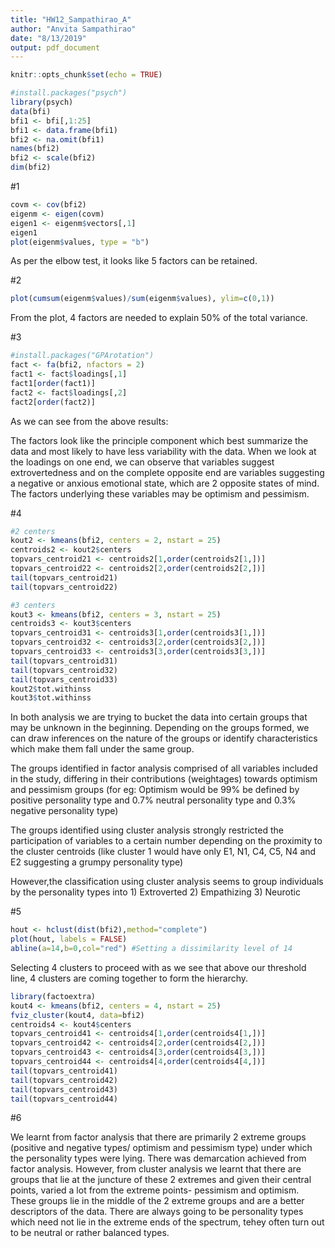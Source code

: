 ```yaml
---
title: "HW12_Sampathirao_A"
author: "Anvita Sampathirao"
date: "8/13/2019"
output: pdf_document
---
```


```r
knitr::opts_chunk$set(echo = TRUE)
```

```r
#install.packages("psych")
library(psych)
data(bfi)
bfi1 <- bfi[,1:25]
bfi1 <- data.frame(bfi1)
bfi2 <- na.omit(bfi1)
names(bfi2)
bfi2 <- scale(bfi2)
dim(bfi2)
```

#1

```r
covm <- cov(bfi2)
eigenm <- eigen(covm)
eigen1 <- eigenm$vectors[,1]
eigen1
plot(eigenm$values, type = "b")
```
As per the elbow test, it looks like 5 factors can be retained. 

#2

```r
plot(cumsum(eigenm$values)/sum(eigenm$values), ylim=c(0,1))
```
From the plot, 4 factors are needed to explain 50% of the total variance.

#3

```r
#install.packages("GPArotation")
fact <- fa(bfi2, nfactors = 2)
fact1 <- fact$loadings[,1]
fact1[order(fact1)]
fact2 <- fact$loadings[,2]
fact2[order(fact2)]
```
As we can see from the above results:

The factors look like the principle component which best summarize the data and most likely to have less variability with the data. When we look at the loadings on one end, we can observe that variables suggest extrovertedness and on the complete opposite end are variables suggesting a negative or anxious emotional state, which are 2 opposite states of mind. The factors underlying these variables may be optimism and pessimism.

#4

```r
#2 centers
kout2 <- kmeans(bfi2, centers = 2, nstart = 25)
centroids2 <- kout2$centers
topvars_centroid21 <- centroids2[1,order(centroids2[1,])] 
topvars_centroid22 <- centroids2[2,order(centroids2[2,])] 
tail(topvars_centroid21)
tail(topvars_centroid22)

#3 centers
kout3 <- kmeans(bfi2, centers = 3, nstart = 25)
centroids3 <- kout3$centers
topvars_centroid31 <- centroids3[1,order(centroids3[1,])] 
topvars_centroid32 <- centroids3[2,order(centroids3[2,])] 
topvars_centroid33 <- centroids3[3,order(centroids3[3,])]
tail(topvars_centroid31)
tail(topvars_centroid32)
tail(topvars_centroid33)
kout2$tot.withinss
kout3$tot.withinss
```
In both analysis we are trying to bucket the data into certain groups that may be unknown in the beginning. Depending on the groups formed, we can draw inferences on the nature of the groups or identify characteristics which make them fall under the same group. 

The groups identified in factor analysis comprised of all variables included in the study, differing in their contributions (weightages) towards optimism and pessimism groups (for eg: Optimism would be 99% be defined by positive personality type and 0.7% neutral personality type and 0.3% negative personality type)

The groups identified using cluster analysis strongly restricted the participation of variables to a certain number depending on the proximity to the cluster centroids (like cluster 1 would have only E1, N1, C4, C5, N4 and E2 suggesting a grumpy personality type)

However,the classification using cluster analysis seems to group individuals by the personality types into 1) Extroverted 2) Empathizing 3) Neurotic


#5

```r
hout <- hclust(dist(bfi2),method="complete")
plot(hout, labels = FALSE)
abline(a=14,b=0,col="red") #Setting a dissimilarity level of 14
```
Selecting 4 clusters to proceed with as we see that above our threshold line, 4 clusters are coming together to form the hierarchy.
```r
library(factoextra)
kout4 <- kmeans(bfi2, centers = 4, nstart = 25)
fviz_cluster(kout4, data=bfi2)
centroids4 <- kout4$centers
topvars_centroid41 <- centroids4[1,order(centroids4[1,])] 
topvars_centroid42 <- centroids4[2,order(centroids4[2,])] 
topvars_centroid43 <- centroids4[3,order(centroids4[3,])]
topvars_centroid44 <- centroids4[4,order(centroids4[4,])]
tail(topvars_centroid41)
tail(topvars_centroid42)
tail(topvars_centroid43)
tail(topvars_centroid44)
```



#6

We learnt from factor analysis that there are primarily 2 extreme groups (positive and negative types/ optimism and pessimism type) under which the personality types were lying. There was demarcation achieved from factor analysis. However, from cluster analysis we learnt that there are groups that lie at the juncture of these 2 extremes and given their central points, varied a lot from the extreme points- pessimism and optimism. These groups lie in the middle of the 2 extreme groups and are a better descriptors of the data. There are always going to be personality types which need not lie in the extreme ends of the spectrum, tehey often turn out to be neutral or rather balanced types. 

